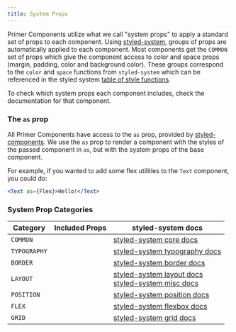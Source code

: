 ```yaml
---
title: System Props
---
```



Primer Components utilize what we call "system props" to apply a standard set of props to each component. Using [styled-system](https://github.com/jxnblk/styled-system), groups of props are automatically applied to each component. Most components get the `COMMON` set of props which give the component access to color and space props (margin, padding, color and background color). These groups correspond to the `color` and `space` functions from `styled-system` which can be referenced in the styled system [table of style functions](https://github.com/jxnblk/styled-system/blob/master/docs/table.md#core).

To check which system props each component includes, check the documentation for that component.

### The `as` prop
All Primer Components have access to the `as` prop, provided by [styled-components](https://www.styled-components.com/docs/api#as-polymorphic-prop). We use the `as` prop to render a component with the styles of the passed component in `as`, but with the system props of the base component.

For example, if you wanted to add some flex utilities to the `Text` component, you could do:

```.jsx live
<Text as={Flex}>Hello!</Text>
```


### System Prop Categories

| Category       | Included Props           | styled-system docs  |
|-----|--------|--------|
| `COMMON`| <PropsList systemProps={COMMON}/>| [styled-system core docs](https://github.com/jxnblk/styled-system/blob/master/docs/table.md#core) |
| `TYPOGRAPHY`| <PropsList systemProps={TYPOGRAPHY}/> | [styled-system typography docs](https://github.com/jxnblk/styled-system/blob/master/docs/table.md#typography) |
| `BORDER`| <PropsList systemProps={BORDER}/> | [styled-system border docs](https://github.com/jxnblk/styled-system/blob/master/docs/table.md#misc) |
| `LAYOUT` | <PropsList systemProps={LAYOUT}/>| [styled-system layout docs](https://github.com/jxnblk/styled-system/blob/master/docs/table.md#layout) <br/> [styled-system misc docs](https://github.com/jxnblk/styled-system/blob/master/docs/table.md#misc) |
| `POSITION` | <PropsList systemProps={POSITION}/>| [styled-system position docs](https://github.com/jxnblk/styled-system/blob/master/docs/table.md#position)
| `FLEX` | <PropsList systemProps={FLEX}/> | [styled-system flexbox docs](https://github.com/jxnblk/styled-system/blob/master/docs/table.md#flexbox) |
| `GRID` | <PropsList systemProps={GRID}/> | [styled-system grid docs](https://github.com/styled-system/styled-system/blob/master/docs/table.md#grid-layout) |
